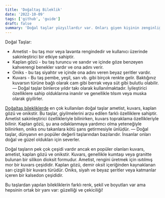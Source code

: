 ```yaml
---
title: 'Doğaltaş Bileklik'
date: '2022-10-09'
tags: ['github', 'guide']
draft: false
summary: 'Doğal taşlar yüzyıllardır var. Onları giyen kişinin zenginliğini göstermenin bir yolu olarak kullanıldılar. Birçok doğal taş türü vardır ve hepsinin farklı özellikleri vardır.'
---
```


Doğal Taşlar:
- Ametist - bu taş mor veya lavanta rengindedir ve kullanıcı üzerinde sakinleştirici bir etkiye sahiptir.
- Kaplan gözü - bu taş turuncu ve sarıdır ve içinde göze benzeyen kahverengi benekler vardır ve ona adını verir.
- Oniks - bu taş siyahtır ve içinde ona adını veren beyaz şeritler vardır.
- Kuvars - Bu taş pembe, yeşil, sarı vb. gibi birçok renkte gelir. Baktığınız kuvarsın türüne bağlı olarak cam gibi berrak veya süt gibi bulutlu olabilir.
—
Doğal taşlar binlerce yıldır takı olarak kullanılmaktadır. İyileştirici özelliklere sahip olduklarına inanılır ve genellikle tılsım veya muska olarak giyilirler.

[Doğaltaş bilekliklerde](https://www.dogaltaslardukkani.com/dogal-tas-bileklik/) en çok kullanılan doğal taşlar ametist, kuvars, kaplan gözü ve onikstir. Bu taşlar, giyilmelerini arzu edilen farklı özelliklere sahiptir. Ametist sakinleştirici özellikleriyle bilinirken, kuvars topraklama özellikleriyle bilinir. Kaplan gözü, şu ana odaklanmaya yardımcı olma yeteneğiyle bilinirken, oniks onu takanlara kötü şans getirmesiyle ünlüdür.
—
Doğal taşlar, dünyanın en popüler değerli taşlarından bazılarıdır. İnsanlar onları doğal ve güzel oldukları için severler.

Doğal taşların pek çok çeşidi vardır ancak en popüler olanları kuvars, ametist, kaplan gözü ve onikstir. Kuvars, genellikle kumtaşı veya granitte bulunan bir silikon dioksit formudur. Ametist, rengini üretmek için ısıtılmış mor bir kuvars çeşididir. Kaplan gözü, demir oksit içeriğinden kaynaklanan sarı çizgili bir kuvars türüdür. Oniks, siyah ve beyaz şeritler veya katmanlar içeren bir kalsedon çeşididir.

Bu taşlardan yapılan bilekliklerin farklı renk, şekil ve boyutları var ama hepsinin ortak bir yanı var: güzelliği ve çekiciliği!

